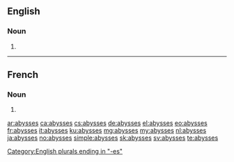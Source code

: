 ==English==

===Noun===
{{head|en|noun plural form}}

# {{plural of|abyss|lang=en}}

----

==French==

===Noun===
{{head|fr|noun plural form|g=m}}

# {{plural of|abysse|lang=fr}}

[[Category:English plurals ending in "-es"]]

[[ar:abysses]]
[[ca:abysses]]
[[cs:abysses]]
[[de:abysses]]
[[el:abysses]]
[[eo:abysses]]
[[fr:abysses]]
[[it:abysses]]
[[ku:abysses]]
[[mg:abysses]]
[[my:abysses]]
[[nl:abysses]]
[[ja:abysses]]
[[no:abysses]]
[[simple:abysses]]
[[sk:abysses]]
[[sv:abysses]]
[[te:abysses]]